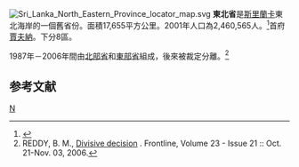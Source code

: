 [[File:Sri_Lanka_North_Eastern_Province_locator_map.svg|right]]
'''東北省'''是[[斯里蘭卡|斯里蘭卡]]東北海岸的一個舊省份。面積17,655平方公里。2001年人口為2,460,565人。<ref>{{Cite web |url=http://www.statistics.gov.lk/PopHouSat/PDF/Population/p9p2%20Population%20by%20district%20,%20sex,%20sex%20ratio%20and%20population%20density.pdf |title=2001年人口普查 |access-date=2008-04-26 |archive-date=2012-05-17 |archive-url=https://www.webcitation.org/67j70arpb?url=http://www.statistics.gov.lk/PopHouSat/PDF/Population/p9p2%20Population%20by%20district%20%2C%20sex%2C%20sex%20ratio%20and%20population%20density.pdf |dead-url=no }}</ref>首府[[賈夫納|賈夫納]]。下分8區。

1987年－2006年間由[[北部省_(斯里蘭卡)|北部省]]和[[東部省_(斯里蘭卡)|東部省]]組成，後來被裁定分離。<ref>REDDY, B. M., [http://www.hinduonnet.com/fline/fl2321/stories/20061103003002700.htm Divisive decision] {{Wayback|url=http://www.hinduonnet.com/fline/fl2321/stories/20061103003002700.htm |date=20071013161744 }}. Frontline, Volume 23 - Issue 21 :: Oct. 21-Nov. 03, 2006.</ref>

== 参考文献 ==
<div class="references-small">
<references />
</div>

[[Category:斯里蘭卡省份|N]]